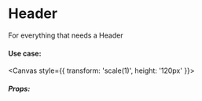 <!-- documentation.mdx -->


# Header

For everything that needs a Header

#### Use case:

<Canvas style={{ transform: 'scale(1)', height: '120px' }}>
  <Story id="header--default" />
</Canvas>

##### Props:

<ArgsTable of={Header} />
